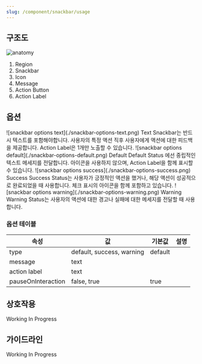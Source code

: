 ```yaml
---
slug: /component/snackbar/usage
---
```


## 구조도

![anatomy](./anatomy.png)

1. Region
2. Snackbar
3. Icon
4. Message
5. Action Button
6. Action Label

## 옵션

<HalfCard>
  <HalfCardImageCell>
    ![snackbar options text](./snackbar-options-text.png)
  </HalfCardImageCell>
  <HalfCardDescriptionCell>
    <HalfCardDescriptionTitle>Text</HalfCardDescriptionTitle>
    <HalfCardDescription>
      Snackbar는 반드시 텍스트를 포함해야합니다. 사용자의 특정 액션 직후
      사용자에게 액션에 대한 피드백을 제공합니다. Action Label은 1개만 노출할 수
      있습니다.
    </HalfCardDescription>
  </HalfCardDescriptionCell>
</HalfCard>

<HalfCard>
  <HalfCardImageCell>
    ![snackbar options default](./snackbar-options-default.png)
  </HalfCardImageCell>
  <HalfCardDescriptionCell>
    <HalfCardDescriptionTitle>Default</HalfCardDescriptionTitle>
    <HalfCardDescription>
      Default Status 에선 중립적인 텍스트 메세지를 전달합니다. 아이콘을 사용하지
      않으며, Action Label을 함께 표시할 수 있습니다.
    </HalfCardDescription>
  </HalfCardDescriptionCell>
</HalfCard>

<HalfCard>
  <HalfCardImageCell>
    ![snackbar options success](./snackbar-options-success.png)
  </HalfCardImageCell>
  <HalfCardDescriptionCell>
    <HalfCardDescriptionTitle>Success</HalfCardDescriptionTitle>
    <HalfCardDescription>
      Success Status는 사용자가 긍정적인 액션을 했거나, 해당 액션이 성공적으로
      완료되었을 때 사용합니다. 체크 표시의 아이콘을 함께 포함하고 있습니다.
    </HalfCardDescription>
  </HalfCardDescriptionCell>
</HalfCard>

<HalfCard>
  <HalfCardImageCell>
    ![snackbar options warning](./snackbar-options-warning.png)
  </HalfCardImageCell>
  <HalfCardDescriptionCell>
    <HalfCardDescriptionTitle>Warning</HalfCardDescriptionTitle>
    <HalfCardDescription>
      Warning Status는 사용자의 액션에 대한 경고나 실패에 대한 메세지를 전달할
      때 사용합니다.
    </HalfCardDescription>
  </HalfCardDescriptionCell>
</HalfCard>

### 옵션 테이블

| 속성               | 값                        | 기본값  | 설명 |
| ------------------ | ------------------------- | ------- | ---- |
| type               | default, success, warning | default |      |
| message            | text                      |         |      |
| action label       | text                      |         |      |
| pauseOnInteraction | false, true               | true    |      |

## 상호작용

Working In Progress

## 가이드라인

Working In Progress
